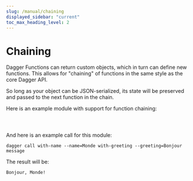 ```yaml
---
slug: /manual/chaining
displayed_sidebar: "current"
toc_max_heading_level: 2
---
```


# Chaining


Dagger Functions can return custom objects, which in turn can define new functions. This allows for "chaining" of functions in the same style as the core Dagger API.

So long as your object can be JSON-serialized, its state will be preserved and passed to the next function in the chain.

Here is an example module with support for function chaining:

<Tabs groupId="language">
<TabItem value="Go">

```go file=./snippets/chaining/go/main.go
```

</TabItem>
<TabItem value="Python">

```python file=./snippets/chaining/python/main.py
```

</TabItem>
<TabItem value="TypeScript">

```typescript file=./snippets/chaining/typescript/index.ts
```

</TabItem>
</Tabs>

And here is an example call for this module:

```shell
dagger call with-name --name=Monde with-greeting --greeting=Bonjour message
```

The result will be:

```shell
Bonjour, Monde!
```
